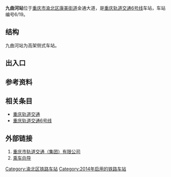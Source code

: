 {{Infobox station
|name=九曲河
|eng_name=Jiuquhe
|linecolour={{重庆轨道交通颜色|6}}
|image=
|caption=
|code={{重庆轨道交通车站编号||6|1|9}}
|country={{PRC}}
|borough=[[重庆市|重庆市]][[渝北区|渝北区]][[康美街道|康美街道]]
|address=金通大道
|coordinates={{coord|29.656582|106.478885|display=inline,title}}
|owned=[[重庆市轨道交通（集团）有限公司|重庆市轨道交通（集团）有限公司]]
|operator=[[重庆市轨道交通（集团）有限公司|重庆市轨道交通（集团）有限公司]]
|line={{重庆轨道交通线路名|6|narrow|long}}
|levels=2层
|interchange=
|structure=高架车站
|platform=2座[[侧式站台|侧式站台]]
|tracks=2条
|exits=2个
|opened=2014年9月28日<ref>{{cite web|url=https://weibo.com/2152519810/BoKid5OQl|title=【新站开通】好消息!6号线天生(西南大学)站、九曲河站和1号线石井坡站定于后天(9月28日星期日)开通，附近市民可前往车站乘坐轨道交通列车啦！|date=2014-09-26|access-date=2021-08-26|archive-date=2021-08-26|archive-url=https://web.archive.org/web/20210826014921/https://weibo.com/2152519810/BoKid5OQl}}</ref>
|services={{Adjacent stations|system=重庆轨道交通
|line1=6|left1=康庄|right1=礼嘉
}}
|timetable={{车站首末班时刻|重庆轨道交通|九曲河}}
}}
'''九曲河站'''位于[[重庆市|重庆市]][[渝北区|渝北区]][[康美街道|康美街道]]金通大道，是[[重庆轨道交通|重庆轨道交通]][[重庆轨道交通6号线|6号线]]车站，车站编号6/19。

== 结构 ==
九曲河站为高架侧式车站。
{{城轨车站结构
|floor1=2|label1A=站台|text1A={{重庆轨道交通设施列表|候车室|无障碍电梯}}
 |map1A={{PlatformMap|SS|system=重庆轨道交通|line=6|next1=康庄|next2=礼嘉}}
|floor2=1|label2A=站厅|text2A={{重庆轨道交通设施列表|票务|出口|2a=1、2|无障碍卫生间|无障碍电梯}}}}

== 出入口 ==
{{重庆轨道交通出口列表|allopen=1|
{{重庆轨道交通出口|1|金通大道|金科九曲河}}
{{重庆轨道交通出口|2|金通大道|九曲河湿地公园|acc=1}}
}}

== 参考资料 ==
{{reflist}}

== 相关条目 ==
*[[重庆轨道交通|重庆轨道交通]]
*[[重庆轨道交通6号线|重庆轨道交通6号线]]

== 外部链接 ==
#[https://www.cqmetro.cn 重庆市轨道交通（集团）有限公司]{{Wayback|url=https://www.cqmetro.cn/ |date=20210523085253 }}
#[https://www.cqmetro.cn/yyfw/ccxd/default_1.shtml 乘车向导]{{Wayback|url=https://www.cqmetro.cn/yyfw/ccxd/default_1.shtml |date=20210523085318 }}

{{重庆轨道交通6号线}}
[[Category:渝北区铁路车站|Category:渝北区铁路车站]]
[[Category:2014年启用的铁路车站|Category:2014年启用的铁路车站]]